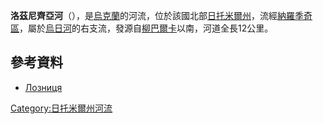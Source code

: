 '''洛茲尼齊亞河'''（{{lang-uk|Лозниця}}），是[[烏克蘭|烏克蘭]]的河流，位於該國北部[[日托米爾州|日托米爾州]]，流經[[納羅季奇區|納羅季奇區]]，屬於[[烏日河_(烏克蘭北部)|烏日河]]的右支流，發源自[[柳巴爾卡_(納羅季奇區)|柳巴爾卡]]以南，河道全長12公里。

==參考資料==
* [http://ecology.zt.gov.ua/ep2.htm Лозниця]

{{DEFAULTSORT:Лозниця}}
[[Category:日托米爾州河流|Category:日托米爾州河流]]


{{Ukraine-river-stub}}